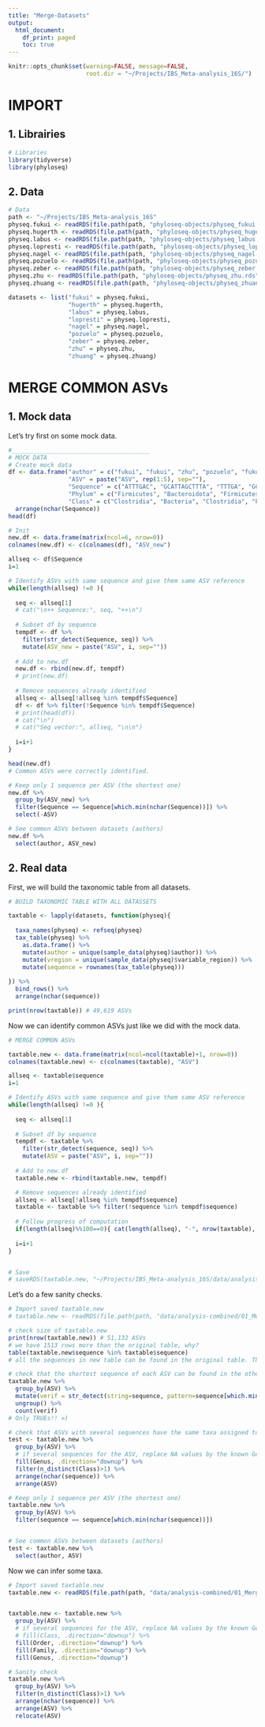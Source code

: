```yaml
---
title: "Merge-Datasets"
output:
  html_document:
    df_print: paged
    toc: true
---
```


```r
knitr::opts_chunk$set(warning=FALSE, message=FALSE,
                      root.dir = "~/Projects/IBS_Meta-analysis_16S/")
```


##########
# IMPORT #
##########

## 1. Librairies

```r
# Libraries
library(tidyverse)
library(phyloseq)
```

## 2. Data

```r
# Data
path <- "~/Projects/IBS_Meta-analysis_16S"
physeq.fukui <- readRDS(file.path(path, "phyloseq-objects/physeq_fukui.rds"))
physeq.hugerth <- readRDS(file.path(path, "phyloseq-objects/physeq_hugerth.rds"))
physeq.labus <- readRDS(file.path(path, "phyloseq-objects/physeq_labus.rds"))
physeq.lopresti <- readRDS(file.path(path, "phyloseq-objects/physeq_lopresti.rds"))
physeq.nagel <- readRDS(file.path(path, "phyloseq-objects/physeq_nagel.rds"))
physeq.pozuelo <- readRDS(file.path(path, "phyloseq-objects/physeq_pozuelo.rds"))
physeq.zeber <- readRDS(file.path(path, "phyloseq-objects/physeq_zeber.rds"))
physeq.zhu <- readRDS(file.path(path, "phyloseq-objects/physeq_zhu.rds"))
physeq.zhuang <- readRDS(file.path(path, "phyloseq-objects/physeq_zhuang.rds"))

datasets <- list("fukui" = physeq.fukui,
                 "hugerth" = physeq.hugerth,
                 "labus" = physeq.labus,
                 "lopresti" = physeq.lopresti,
                 "nagel" = physeq.nagel,
                 "pozuelo" = physeq.pozuelo,
                 "zeber" = physeq.zeber,
                 "zhu" = physeq.zhu,
                 "zhuang" = physeq.zhuang)
```


#####################
# MERGE COMMON ASVs #
#####################

## 1. Mock data
Let's try first on some mock data.

```r
#_______________________________________
# MOCK DATA
# Create mock data
df <- data.frame("author" = c("fukui", "fukui", "zhu", "pozuelo", "fukui"),
                 "ASV" = paste("ASV", rep(1:5), sep=""),
                 "Sequence" = c("ATTTGAC", "GCATTAGCTTTA", "TTTGA", "GCTATCG", "AGCTTTA"),
                 "Phylum" = c("Firmicutes", "Bacteroidota", "Firmicutes", "Actinobacteria", "Bacteroidota"),
                 "Class" = c("Clostridia", "Bacteria", "Clostridia", "Proteomachin", "Bacteria")) %>%
  arrange(nchar(Sequence))
head(df)

# Init
new.df <- data.frame(matrix(ncol=6, nrow=0))
colnames(new.df) <- c(colnames(df), "ASV_new")

allseq <- df$Sequence
i=1

# Identify ASVs with same sequence and give them same ASV reference
while(length(allseq) !=0 ){
  
  seq <- allseq[1]
  # cat("\n++ Sequence:", seq, "++\n")
  
  # Subset df by sequence
  tempdf <- df %>%
    filter(str_detect(Sequence, seq)) %>%
    mutate(ASV_new = paste("ASV", i, sep=""))
  
  # Add to new.df
  new.df <- rbind(new.df, tempdf)
  # print(new.df)
  
  # Remove sequences already identified
  allseq <- allseq[!allseq %in% tempdf$Sequence]
  df <- df %>% filter(!Sequence %in% tempdf$Sequence)
  # print(head(df))
  # cat("\n")
  # cat("Seq vector:", allseq, "\n\n")
  
  i=i+1
}

head(new.df)
# Common ASVs were correctly identified.

# Keep only 1 sequence per ASV (the shortest one)
new.df %>%
  group_by(ASV_new) %>%
  filter(Sequence == Sequence[which.min(nchar(Sequence))]) %>%
  select(-ASV)

# See common ASVs between datasets (authors)
new.df %>%
  select(author, ASV_new)
```


## 2. Real data

First, we will build the taxonomic table from all datasets.

```r
# BUILD TAXONOMIC TABLE WITH ALL DATASSETS

taxtable <- lapply(datasets, function(physeq){
  
  taxa_names(physeq) <- refseq(physeq)
  tax_table(physeq) %>%
    as.data.frame() %>%
    mutate(author = unique(sample_data(physeq)$author)) %>%
    mutate(vregion = unique(sample_data(physeq)$variable_region)) %>%
    mutate(sequence = rownames(tax_table(physeq)))
  
}) %>%
  bind_rows() %>%
  arrange(nchar(sequence))

print(nrow(taxtable)) # 49,619 ASVs
```


Now we can identify common ASVs just like we did with the mock data.

```r
# MERGE COMMON ASVs

taxtable.new <- data.frame(matrix(ncol=ncol(taxtable)+1, nrow=0))
colnames(taxtable.new) <- c(colnames(taxtable), "ASV")

allseq <- taxtable$sequence
i=1

# Identify ASVs with same sequence and give them same ASV reference
while(length(allseq) !=0 ){
  
  seq <- allseq[1]
  
  # Subset df by sequence
  tempdf <- taxtable %>%
    filter(str_detect(sequence, seq)) %>%
    mutate(ASV = paste("ASV", i, sep=""))
  
  # Add to new.df
  taxtable.new <- rbind(taxtable.new, tempdf)

  # Remove sequences already identified
  allseq <- allseq[!allseq %in% tempdf$sequence]
  taxtable <- taxtable %>% filter(!sequence %in% tempdf$sequence)
  
  # Follow progress of computation
  if(length(allseq)%%100==0){ cat(length(allseq), "-", nrow(taxtable), "\n") }
  
  i=i+1
}


# Save
# saveRDS(taxtable.new, "~/Projects/IBS_Meta-analysis_16S/data/analysis-combined/01_Merge-Datasets/taxtable_merged.rds")
```


Let's do a few sanity checks.

```r
# Import saved taxtable.new
# taxtable.new <- readRDS(file.path(path, "data/analysis-combined/01_Merge-Datasets/taxtable_merged.rds"))

# check size of taxtable.new
print(nrow(taxtable.new)) # 51,132 ASVs
# we have 1513 rows more than the original table, why?
table(taxtable.new$sequence %in% taxtable$sequence)
# all the sequences in new table can be found in the original table. That must mean duplicates must have been created.

# check that the shortest sequence of each ASV can be found in the other sequences
taxtable.new %>%
  group_by(ASV) %>%
  mutate(verif = str_detect(string=sequence, pattern=sequence[which.min(nchar(sequence))])) %>%
  ungroup() %>%
  count(verif)
# Only TRUEs!! =)

# check that ASVs with several sequences have the same taxa assigned to them
test <- taxtable.new %>%
  group_by(ASV) %>%
  # if several sequences for the ASV, replace NA values by the known Genus of other sequences
  fill(Genus, .direction="downup") %>%
  filter(n_distinct(Class)>1) %>%
  arrange(nchar(sequence)) %>%
  arrange(ASV)

# Keep only 1 sequence per ASV (the shortest one)
taxtable.new %>%
  group_by(ASV) %>%
  filter(sequence == sequence[which.min(nchar(sequence))])


# See common ASVs between datasets (authors)
test <- taxtable.new %>%
  select(author, ASV)
```


Now we can infer some taxa.

```r
# Import saved taxtable.new
taxtable.new <- readRDS(file.path(path, "data/analysis-combined/01_Merge-Datasets/taxtable_merged.rds"))


taxtable.new <- taxtable.new %>%
  group_by(ASV) %>%
  # if several sequences for the ASV, replace NA values by the known Genus of other sequences
  # fill(Class, .direction="downup") %>%
  fill(Order, .direction="downup") %>%
  fill(Family, .direction="downup") %>%
  fill(Genus, .direction="downup")

# Sanity check
taxtable.new %>%
  group_by(ASV) %>%
  filter(n_distinct(Class)>1) %>%
  arrange(nchar(sequence)) %>%
  arrange(ASV) %>%
  relocate(ASV)
```





